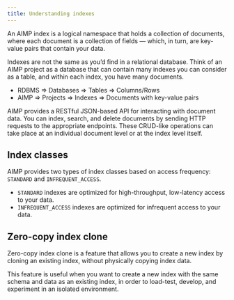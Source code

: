 ```yaml
---
title: Understanding indexes
---
```


An AIMP index is a logical namespace that holds a collection of documents,
where each document is a collection of fields — which, in turn,
are key-value pairs that contain your data.

Indexes are not the same as you’d find in a relational database.
Think of an AIMP project as a database that can contain many indexes you can consider as a table,
and within each index, you have many documents.

* RDBMS => Databases => Tables => Columns/Rows
* AIMP => Projects => Indexes => Documents with key-value pairs

AIMP provides a RESTful JSON-based API for interacting with document data.
You can index, search, and delete documents by sending HTTP requests to the appropriate endpoints.
These CRUD-like operations can take place at an individual document level or at the index level itself.

## Index classes

AIMP provides two types of index classes based on access frequency: `STANDARD` and `INFREQUENT_ACCESS`.

* `STANDARD` indexes are optimized for high-throughput, low-latency access to your data.
* `INFREQUENT_ACCESS` indexes are optimized for infrequent access to your data.

## Zero-copy index clone

Zero-copy index clone is a feature that allows you to create a new index by cloning an existing index,
without physically copying index data.

This feature is useful when you want to create a new index with the same schema and data as an existing index,
in order to load-test, develop, and experiment in an isolated environment.
